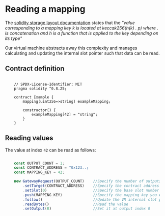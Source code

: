 # Reading a mapping

The [solidity storage layout documentation](https://docs.soliditylang.org/en/latest/internals/layout_in_storage.html) states that the *"value corresponding to a mapping key k is located at keccak256(h(k) . p) where . is concatenation and h is a function that is applied to the key depending on its type"*

Our virtual machine abstracts away this complexity and manages calculating and updating the internal slot pointer such that data can be read.

## Contract definition

```solidity filename="Example.sol"

    // SPDX-License-Identifier: MIT
    pragma solidity ^0.8.25;

    contract Example {
        mapping(uint256=>string) exampleMapping;          

        constructor() {
            exampleMapping[42] = "string";
        }
    }
```

## Reading values

The value at index `42` can be read as follows:

```js filename="example.js"

    const OUTPUT_COUNT = 1;
    const CONTRACT_ADDRESS = "0x123..;
    const MAPPING_KEY = 42;

    new GatewayRequest(OUTPUT_COUNT)    //Specify the number of outputs
        .setTarget(CONTRACT_ADDRESS)    //Specify the contract address
        .setSlot(0)                     //Specify the base slot number
        .push(MAPPING_KEY)              //Specify the mapping key you want to read
        .follow()                       //Update the VM internal slot pointer to point to that key 
        .readBytes()                    //Read the value
        .setOutput(0)                   //Set it at output index 0
```